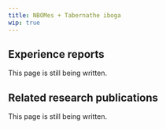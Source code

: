 ---
title: NBOMes + Tabernathe iboga
wip: true
---

## Experience reports

This page is still being written.

## Related research publications

This page is still being written.

